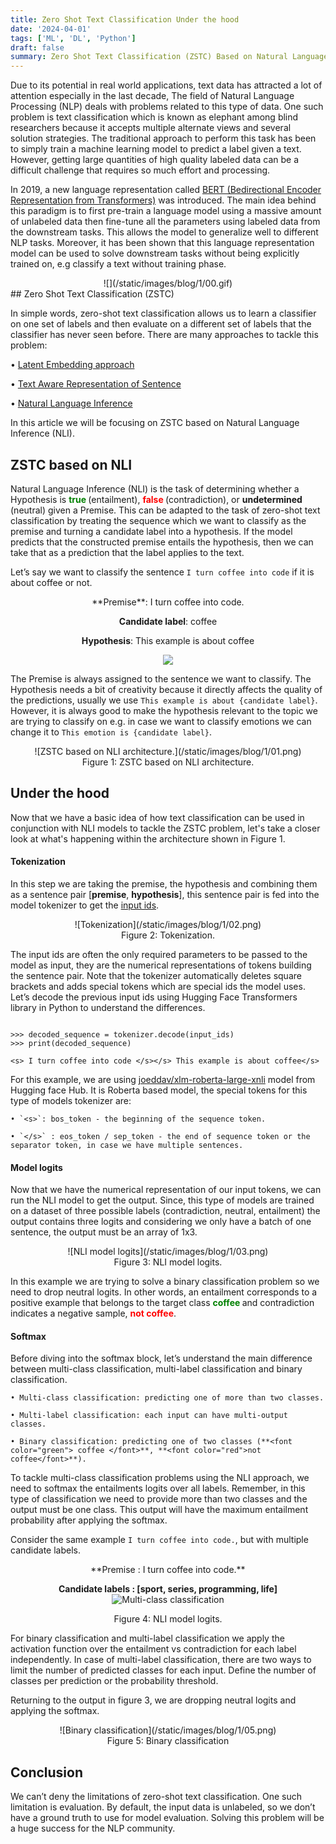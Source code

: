 ```yaml
---
title: Zero Shot Text Classification Under the hood
date: '2024-04-01'
tags: ['ML', 'DL', 'Python']
draft: false
summary: Zero Shot Text Classification (ZSTC) Based on Natural Language Inference (NLI).
---
```



Due to its potential in real world applications, text data has attracted a lot of attention especially in the last decade, The field of Natural Language Processing (NLP) deals with problems related to this type of data. One such problem is text classification which is known as elephant among blind researchers because it accepts multiple alternate views and several solution strategies.
The traditional approach to perform this task has been to simply train a machine learning model  to predict a label given a text. However, getting large quantities of high quality labeled data can be a difficult challenge that requires so much effort and processing.

In 2019, a new language representation called [BERT (Bedirectional Encoder Representation from Transformers)](https://arxiv.org/abs/1810.04805) was introduced. The main idea behind this paradigm is to first pre-train a language model using a massive amount of unlabeled data then fine-tune all the parameters using labeled data from the downstream tasks. This allows the model to generalize well to different NLP tasks. Moreover, it has been shown that this language representation model can be used to solve downstream tasks without being explicitly trained on, e.g classify a text without training phase.

<div align="center">
![](/static/images/blog/1/00.gif)
</div>
## Zero Shot Text Classification (ZSTC)

In simple words, zero-shot text classification allows us to learn a classifier on one set of labels and then evaluate on a different set of labels that the classifier has never seen before. There are many approaches to tackle this problem: 

 • [Latent Embedding approach](https://arxiv.org/abs/1603.08895)

 • [Text Aware Representation of Sentence](https://aclanthology.org/2020.coling-main.285/)

 • [Natural Language Inference](https://arxiv.org/abs/1909.00161)

In this article we will be focusing on ZSTC based on Natural Language Inference (NLI).

## ZSTC based on NLI
Natural Language Inference (NLI) is the task of determining whether a Hypothesis is **<font color="green"> true </font>** (entailment), **<font color="red"> false </font>** (contradiction), or  **undetermined** (neutral) given a Premise. This can be adapted to the task of zero-shot text classification by treating the sequence which we want to classify as the premise and turning a candidate label into a hypothesis. If the model predicts that the constructed premise entails the hypothesis, then we can take that as a prediction that the label applies to the text. 

Let’s say we want to classify the sentence `I turn coffee into code` if it is about coffee or not.

<div align="center">
**Premise**: I turn coffee into code.

**Candidate label**: coffee

**Hypothesis**: This example is about coffee

![](/static/images/blog/1/06.gif)
</div>



The Premise is always assigned to the sentence we want to classify. The Hypothesis needs a bit of creativity because it directly affects the quality of the predictions, usually we use `This example is about {candidate label}`. However, it is always good to make the hypothesis relevant to the topic we are trying to classify on e.g. in case we want to classify emotions we can change it to `This emotion is {candidate label}`. 
<div align="center">
![ZSTC based on NLI architecture.](/static/images/blog/1/01.png)
<figcaption> Figure 1: ZSTC based on NLI architecture.</figcaption>
</div>

## Under the hood

Now that we have a basic idea of how text classification can be used in conjunction with NLI models to tackle the ZSTC problem, let's take a closer look at what's happening within the architecture shown in Figure 1.

#### Tokenization

In this step we are taking the premise, the hypothesis and combining them as a sentence pair [**premise**, **hypothesis**], this sentence pair is fed into the model tokenizer to get the [input ids](https://huggingface.co/transformers/v3.2.0/glossary.html#input-ids).

<div align="center">
![Tokenization](/static/images/blog/1/02.png)
<figcaption> Figure 2: Tokenization.</figcaption>
</div>

The input ids are often the only required parameters to be passed to the model as input, they are the numerical representations of tokens building the sentence pair. Note that the tokenizer automatically deletes square brackets and adds special tokens which are special ids the model uses.				
Let’s decode the previous input ids using Hugging Face Transformers library in Python to understand the differences.

```shell

>>> decoded_sequence = tokenizer.decode(input_ids)
>>> print(decoded_sequence)

<s> I turn coffee into code </s></s> This example is about coffee</s>
```

For this example, we are using [joeddav/xlm-roberta-large-xnli](https://huggingface.co/joeddav/xlm-roberta-large-xnli) model from Hugging face Hub. It is Roberta based model, the special tokens for this type of models tokenizer are:	
 
    • `<s>`: bos_token - the beginning of the sequence token.	

    • `</s>` : eos_token / sep_token - the end of sequence token or the separator token, in case we have multiple sentences.

####  Model logits 

Now that we have the numerical representation of our input tokens, we can run the NLI model to get the output. Since, this type of models are trained on a dataset of three possible labels (contradiction, neutral, entailment) the output contains three logits and considering we only have a batch of one sentence, the output must be an array of 1x3.

<div align="center">
![NLI model logits](/static/images/blog/1/03.png)
<figcaption> Figure 3: NLI model logits.</figcaption>
</div>


In this example we are trying to solve a binary classification problem so we need to drop neutral logits. In other words, an entailment corresponds to a positive example that belongs to the target class **<font color="green"> coffee </font>** and contradiction indicates a negative sample, **<font color="red">not coffee</font>**.

#### Softmax
Before diving into the softmax block, let’s understand the main difference between	multi-class classification, multi-label classification and binary classification.

    • Multi-class classification: predicting one of more than two classes.

    • Multi-label classification: each input can have multi-output classes.

    • Binary classification: predicting one of two classes (**<font color="green"> coffee </font>**, **<font color="red">not coffee</font>**). 


To tackle multi-class classification problems using the NLI approach, we need to softmax the entailments logits over all labels. Remember, in this type of classification we need to provide more than two classes and the output must be one class. This output will have the maximum entailment probability after applying the softmax.

Consider the same example `I turn coffee into code.`, but with multiple candidate labels.


<div align='center'>
**Premise : I turn coffee into code.**

**Candidate labels : [sport, series, programming, life]**
![Multi-class classification](/static/images/blog/1/04.png)
<figcaption> Figure 4: NLI model logits.</figcaption>
</div>

For binary classification and multi-label classification we apply the activation function over the entailment vs contradiction for each label independently. In case of multi-label classification, there are two ways to limit the number of predicted classes for each input. Define the number of classes per prediction or the probability threshold.

Returning to the output in figure 3, we are dropping neutral logits and applying the softmax. 

<div align='center'>
![Binary classification](/static/images/blog/1/05.png)
<figcaption> Figure 5: Binary classification</figcaption>
</div>

## Conclusion
We can’t deny the limitations of zero-shot text classification. One such limitation is evaluation. By default, the input data is unlabeled, so we don’t have a ground truth to use for model evaluation. Solving this problem will be a huge success for the NLP community.